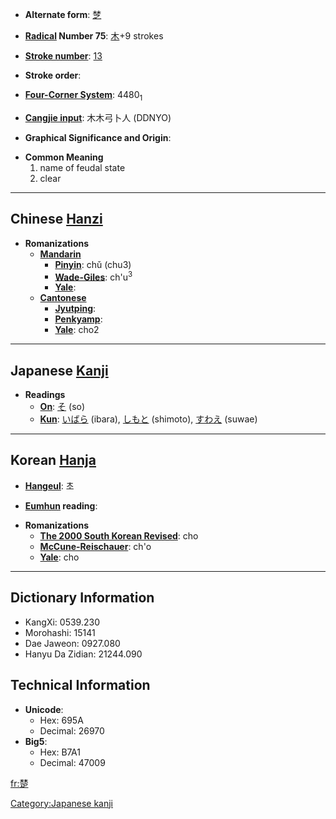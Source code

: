 * '''Alternate form''': [[椘]]

* '''[[Wiktionary:Chinese radical index| Radical]] Number 75''': [[Wiktionary:Chinese radical index 木|木]]+9 strokes

* '''[[Wiktionary:Chinese total strokes index|Stroke number]]''': [[Wiktionary:Chinese total strokes index 13|13]]

* '''Stroke order''': 

* '''[[Wiktionary:Chinese four corner index|Four-Corner System]]''': 4480<sub>1</sub>

* '''[[Wiktionary:Chinese Cangjie index|Cangjie input]]''': 木木弓卜人 (DDNYO)

* '''Graphical Significance and Origin''': 

* '''Common Meaning'''
*#name of feudal state
*# clear


----

== Chinese [[Hanzi]] ==

* '''Romanizations'''
** '''[[Mandarin]]'''
*** '''[[Pinyin]]''': chǔ (chu3)
*** '''[[Wade-Giles]]''': ch'u<sup>3</sup>
*** '''[[Yale]]''': 
** '''[[Cantonese]]'''
*** '''[[Jyutping]]''':
*** '''[[Penkyamp]]''': 
*** '''[[Yale]]''': cho2


----

== Japanese [[Kanji]] ==

* '''Readings'''
** '''[[On]]''': [[そ]] (so)
** '''[[Kun]]''': [[いばら]] (ibara), [[しもと]] (shimoto), [[すわえ]] (suwae)


----

== Korean [[Hanja]] ==

* '''[[Hangeul]]''': 초

* '''[[Eumhun]] reading''': 

* '''Romanizations'''
** '''[[The 2000 South Korean Revised Romanization|The 2000 South Korean Revised]]''': cho
** '''[[McCune-Reischauer]]''': ch'o
** '''[[Yale]]''': cho

----

== Dictionary Information ==

* KangXi: 0539.230
* Morohashi: 15141
* Dae Jaweon: 0927.080
* Hanyu Da Zidian: 21244.090

== Technical Information ==

* '''Unicode''':
** Hex: 695A
** Decimal: 26970
* '''Big5''':
** Hex: B7A1
** Decimal: 47009

[[Category:Japanese kanji]]

[[fr:楚]]